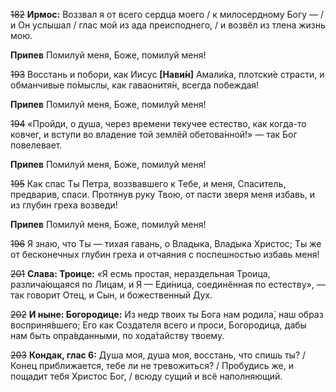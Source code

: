 ~~182~~ **Ирмос:** Воззвал я от всего сердца моего / к милосердному Богу — / и Он услышал / глас мой из ада преисподнего, / и возвёл из тлена жизнь мою.

**Припев** Помилуй меня, Боже, помилуй меня!

~~193~~ Восстань и побори, как Иисус **[**Нави́н**]** Амали́ка, плотски́е страсти, и обманчивые по́мыслы, как гаваонитя́н, всегда побеждая!

**Припев** Помилуй меня, Боже, помилуй меня!

~~194~~ «Пройди, о душа, через времени текучее естество, как когда-то ковчег, и вступи во владение той землёй обетова́нной!» — так Бог повелевает.

**Припев** Помилуй меня, Боже, помилуй меня!

~~195~~ Как спас Ты Петра, воззвавшего к Тебе, и меня, Спаситель, предварив, спаси. Протянув руку Твою, от пасти зверя меня избавь, и из глубин греха возведи!

**Припев** Помилуй меня, Боже, помилуй меня!

~~196~~ Я знаю, что Ты — тихая гавань, о Владыка, Владыка Христос; Ты же от бесконечных глубин греха и отчаяния с поспешностью избавь меня!

~~201~~ **Слава: Троице:** «Я есмь простая, нераздельная Троица, различа́ющаяся по Лицам, и Я — Еди́ница, соединённая по естеству», — так говорит Отец, и Сын, и божественный Дух.

~~202~~ **И ныне: Богородице:** Из недр твоих ты Бога нам родила́, наш образ восприня́вшего; Его как Создателя всего и проси, Богородица, дабы нам быть опра́вданными, по хода́тайству твоему.

~~203~~ **Кондак, глас 6:** Душа моя, душа моя, восстань, что спишь ты? / Конец приближается, тебе ли не тревожиться? / Пробудись же, и пощадит тебя Христос Бог, / всюду сущий и всё наполняющий.
